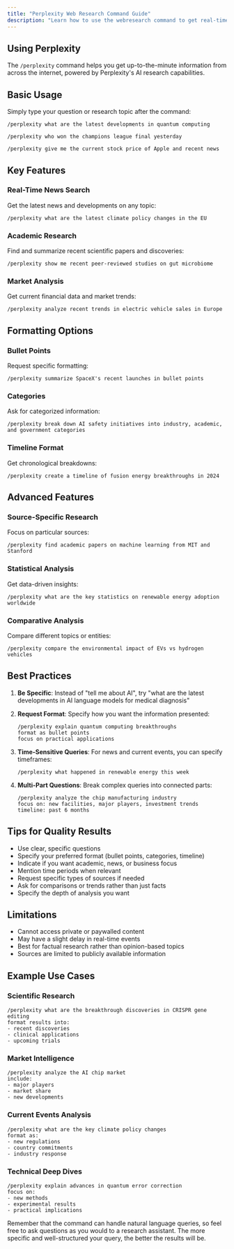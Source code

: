 ```yaml
---
title: "Perplexity Web Research Command Guide"
description: "Learn how to use the webresearch command to get real-time information from the web"
---
```


## Using Perplexity

The `/perplexity` command helps you get up-to-the-minute information from across the internet, powered by Perplexity's AI research capabilities.

## Basic Usage

Simply type your question or research topic after the command:

```
/perplexity what are the latest developments in quantum computing
```

```
/perplexity who won the champions league final yesterday
```

```
/perplexity give me the current stock price of Apple and recent news
```

## Key Features

### Real-Time News Search
Get the latest news and developments on any topic:
```
/perplexity what are the latest climate policy changes in the EU
```

### Academic Research
Find and summarize recent scientific papers and discoveries:
```
/perplexity show me recent peer-reviewed studies on gut microbiome
```

### Market Analysis
Get current financial data and market trends:
```
/perplexity analyze recent trends in electric vehicle sales in Europe
```

## Formatting Options

### Bullet Points
Request specific formatting:
```
/perplexity summarize SpaceX's recent launches in bullet points
```

### Categories
Ask for categorized information:
```
/perplexity break down AI safety initiatives into industry, academic, and government categories
```

### Timeline Format
Get chronological breakdowns:
```
/perplexity create a timeline of fusion energy breakthroughs in 2024
```

## Advanced Features

### Source-Specific Research
Focus on particular sources:
```
/perplexity find academic papers on machine learning from MIT and Stanford
```

### Statistical Analysis
Get data-driven insights:
```
/perplexity what are the key statistics on renewable energy adoption worldwide
```

### Comparative Analysis
Compare different topics or entities:
```
/perplexity compare the environmental impact of EVs vs hydrogen vehicles
```

## Best Practices

1. **Be Specific**: Instead of "tell me about AI", try "what are the latest developments in AI language models for medical diagnosis"

2. **Request Format**: Specify how you want the information presented:
   ```
   /perplexity explain quantum computing breakthroughs
   format as bullet points
   focus on practical applications
   ```

3. **Time-Sensitive Queries**: For news and current events, you can specify timeframes:
   ```
   /perplexity what happened in renewable energy this week
   ```

4. **Multi-Part Questions**: Break complex queries into connected parts:
   ```
   /perplexity analyze the chip manufacturing industry
   focus on: new facilities, major players, investment trends
   timeline: past 6 months
   ```

## Tips for Quality Results

- Use clear, specific questions
- Specify your preferred format (bullet points, categories, timeline)
- Indicate if you want academic, news, or business focus
- Mention time periods when relevant
- Request specific types of sources if needed
- Ask for comparisons or trends rather than just facts
- Specify the depth of analysis you want

## Limitations

- Cannot access private or paywalled content
- May have a slight delay in real-time events
- Best for factual research rather than opinion-based topics
- Sources are limited to publicly available information

## Example Use Cases

### Scientific Research
```
/perplexity what are the breakthrough discoveries in CRISPR gene editing
format results into:
- recent discoveries
- clinical applications
- upcoming trials
```

### Market Intelligence
```
/perplexity analyze the AI chip market
include:
- major players
- market share
- new developments
```

### Current Events Analysis
```
/perplexity what are the key climate policy changes
format as:
- new regulations
- country commitments
- industry response
```

### Technical Deep Dives
```
/perplexity explain advances in quantum error correction
focus on:
- new methods
- experimental results
- practical implications
```

Remember that the command can handle natural language queries, so feel free to ask questions as you would to a research assistant. The more specific and well-structured your query, the better the results will be.